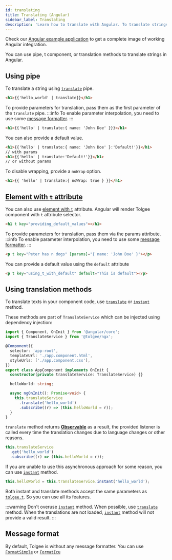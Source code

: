 ```yaml
---
id: translating
title: Translating (Angular)
sidebar_label: Translating
description: 'Learn how to translate with Angular. To translate strings in Angular, you can use pipe, t component, or translation methods.'
---
```


Check our [Angular example application](https://github.com/tolgee/ngx-example) to get a complete image of working Angular integration.

You can use pipe, t component, or translation methods to translate strings in Angular.

## Using pipe

To translate a string using [`translate`](/integrations/angular/api.mdx#translate-pipe) pipe.

```html
<h1>{{'hello_world' | translate}}</h1>
```

To provide parameters for translation, pass them as the first parameter of the `translate` pipe.
:::info
To enable parameter interpolation, you need to use some [message formatter](http://localhost:3000/docs/sdk/formatting).
:::

```html
<h1>{{'hello' | translate:{ name: 'John Doe' }}}</h1>
```

You can also provide a default value.

```html
<h1>{{'hello' | translate:{ name: 'John Doe' }:'Default!'}}</h1>
// with params
<h1>{{'hello' | translate:'Default!'}}</h1>
// or without params
```

To disable wrapping, provide a `noWrap` option.
```html
<h1>{{ 'hello' | translate:{ noWrap: true } }}</h1>
```

## [Element with `t` attribute](/integrations/angular/api.mdx#tcomponent)

You can also use [element with `t`](/integrations/angular/api.mdx#tcomponent) attribute. Angular will render Tolgee component with `t` attribute selector.

```html
<h1 t key="providing_default_values"></h1>
```


To provide parameters for translation, pass them via the params attribute.
:::info
To enable parameter interpolation, you need to use some [message formatter](http://localhost:3000/docs/sdk/formatting).
:::
```html
<p t key="Peter has n dogs" [params]="{ name: 'John Doe' }"></p>
```

You can provide a default value using the `default` attribute

```html
<p t key="using_t_with_default" default="This is default"></p>
```

## Using translation methods

To translate texts in your component code, use [`translate`](/integrations/angular/api.mdx#method-translate)
or [`instant`](/integrations/angular/api.mdx#method-instant) method.

These methods are part of `TranslateService` which can be injected using dependency injection:

```typescript
import { Component, OnInit } from '@angular/core';
import { TranslateService } from '@tolgee/ngx';

@Component({
  selector: 'app-root',
  templateUrl: './app.component.html',
  styleUrls: ['./app.component.css'],
})
export class AppComponent implements OnInit {
  constructor(private translateService: TranslateService) {}

  helloWorld: string;

  async ngOnInit(): Promise<void> {
    this.translateService
      .translate('hello_world')
      .subscribe((r) => (this.helloWorld = r));
  }
}
```

`translate` method returns [**Observable**](https://rxjs-dev.firebaseapp.com/guide/observable) 
as a result, the provided listener is called every time the translation changes due to language changes or other reasons.

```typescript
this.translateService
  .get('hello_world')
  .subscribe((r) => (this.helloWorld = r));
```

If you are unable to use this asynchronous approach for some reason, you can use
[`instant`](/integrations/angular/api.mdx#method-instant) method.

```typescript
this.helloWorld = this.translateService.instant('hello_world');
```

Both instant and translate methods accept the same parameters as [`tolgee.t`](/api/core_package/tolgee.mdx#t).
So you can use all its features.

:::warning
Don't overuse [`instant`](/integrations/angular/api.mdx#method-instant) method. When possible, use [`translate`](/integrations/angular/api.mdx#method-get) method.
When the translations are not loaded, [`instant`](/integrations/angular/api.mdx#method-instant) method will not provide a valid result.
:::

## Message format
By default, Tolgee is without any message formatter. You can use
[`FormatSimple`](/api/core_package/format_simple.mdx) or [`FormatIcu`](/docs/icu_message_format)
